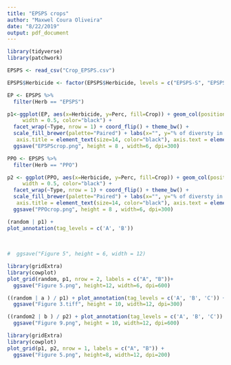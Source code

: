 ```yaml
---
title: "EPSPS crops"
author: "Maxwel Coura Oliveira"
date: "8/22/2019"
output: pdf_document
---
```


```r
library(tidyverse)
library(patchwork)
```



```r
EPSPS <- read_csv("Crop_EPSPS.csv")
```


```r
EPSPS$Herbicide <- factor(EPSPS$Herbicide, levels = c("EPSPS-S", "EPSPS-RS", "EPSPS-R", "PPO-S", "PPO-RS", "PPO-R"), labels = c("EPSPS-Susceptible", "EPSPS-Segregating", "EPSPS-Resistant", "PPO-Susceptible", "PPO-Segregating", "PPO-Resistant"))
```



```r
EP <- EPSPS %>% 
  filter(Herb == "EPSPS")

p1<-ggplot(EP, aes(x=Herbicide, y=Perc, fill=Crop)) + geom_col(position = "stack",
     width = 0.5, color="black") + 
  facet_wrap(~Type, nrow = 1) + coord_flip() + theme_bw() +
  scale_fill_brewer(palette="Paired") + labs(x="", y="% of diversty in crops") + theme(legend.title = element_text(size=12, face = "bold"), strip.text = element_text(size=13, face="bold"),  panel.grid = element_blank(),
   axis.title = element_text(size=14, color="black"), axis.text = element_text(size=13, color="black"), legend.text = element_text(size=12), legend.position = "right") +
  ggsave("EPSPScrop.png", height = 8 , width=6, dpi=300) 
```

```r
PPO <- EPSPS %>% 
  filter(Herb == "PPO")

p2 <- ggplot(PPO, aes(x=Herbicide, y=Perc, fill=Crop)) + geom_col(position = "stack",
     width = 0.5, color="black") + 
  facet_wrap(~Type, nrow = 1) + coord_flip() + theme_bw() +
  scale_fill_brewer(palette="Paired") + labs(x="", y="% of diversty in crops") + theme(legend.title = element_text(size=12, face = "bold"), strip.text = element_text(size=13, face="bold"),  panel.grid = element_blank(),
   axis.title = element_text(size=14, color="black"), axis.text = element_text(size=13, color="black"), legend.text = element_text(size=12), legend.position = "right") +
  ggsave("PPOcrop.png", height = 8 , width=6, dpi=300) 
```


```r
(random | p1) + 
plot_annotation(tag_levels = c('A', 'B')) 
  
  
  
#  ggsave("Figure 5", height = 6, width = 12)
```


```r
library(gridExtra)
library(cowplot)
plot_grid(random, p1, nrow = 2, labels = c("A", "B"))+
  ggsave("Figure 5.png", height=12, width=6, dpi=600)
```

```r
((random | a ) / p1) + plot_annotation(tag_levels = c('A', 'B', 'C')) +
  ggsave("Figure 3.tiff", height = 10, width=12, dpi=300)
```

```r
((random2 | b ) / p2) + plot_annotation(tag_levels = c('A', 'B', 'C')) +
  ggsave("Figure 9.png", height = 10, width=12, dpi=600)
```


```r
library(gridExtra)
library(cowplot)
plot_grid(p1, p2, nrow = 1, labels = c("A", "B")) +
  ggsave("Figure 5.png", height=8, width=12, dpi=200)
```